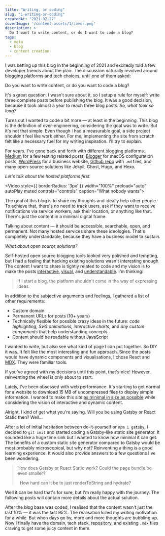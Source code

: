```yaml
---
title: "Writing, or coding"
slug: "1-writing-or-coding"
createdAt: "2021-02-27"
coverImage: '/content-assets/1/cover.png'
description: >
  Do I want to write content, or do I want to code a blog?
tags:
  - meta
  - blog
  - content creation
---
```


I was setting up this blog in the beginning of 2021 and excitedly told a few developer friends about the plan. The discussion naturally revolved around blogging platforms and tech choices, until one of them asked:

<ChatDiscussion>
  <ChatMessage from="them">
    Do you want to write content, or do you want to code a blog?
  </ChatMessage>
</ChatDiscussion>

It's a great question. I wasn't sure about it, so I setup a rule for myself: write three complete posts before publishing the blog. It was a good decision, because it took almost a year to reach three blog posts. _So, what took so long?_

Turns out I wanted to code a bit more — at least in the beginning. This blog is the definition of over-engineering, considering the goal was to write. But it's not that simple. Even though I had a measurable goal, a side project shouldn't feel like work either. For me, implementing the site from scratch felt like a necessary fuel for my writing inspiration. I'll try to explain.

For years, I've gone back and forth with different blogging platforms. [Medium](https://medium.com/@kimmobrunfeldt/introduction-to-sauce-labs-3ad082fc7dd5) for a few testing related posts, [Blogger](http://scouringmacbook.blogspot.com/2012/10/setting-everything.html) for macOS configuration posts, [WordPress](https://alvarcarto.com/) for a business website, [Github repo](https://github.com/kimmobrunfeldt/howto-everything) with `.md` files, and many open-source solutions like Jekyll, Ghost, Hugo, and Hexo.

_Let's talk about the hosted platforms first._

<Video style={{ borderRadius: '3px' }} width="100%" preload="auto" autoPlay muted controls="controls" caption="What nobody wants">
  <source src="/content-assets/1/1-notifications.mp4" type="video/mp4"/>
</Video>

The goal of this blog is to share my thoughts and ideally help other people. To achieve that, there's no need to track users, ask if they want to receive notifications via service workers, ask their location, or anything like that. There's just the content in a minimal digital frame.

Talking about content — it should be accessible, searchable, open, and permanent. Not many hosted services share these ideologies. That's completely understandable, because they have a business model to sustain.

_What about open source solutions?_

Self-hosted open source blogging tools looked very polished and tempting, but I had a feeling that hacking existing solutions wasn't interesting enough. The content I want to share is tightly related to code and my vision is to make the posts [interactive](https://www.joshwcomeau.com/animation/a-friendly-introduction-to-spring-physics/), [visual](http://www.r2d3.us/visual-intro-to-machine-learning-part-1/), and [understandable](https://jgthms.com/web-design-in-4-minutes/). I'm thinking:

> If I start a blog, the platform shouldn't come in the way of expressing ideas.

In addition to the subjective arguments and feelings, I gathered a list of other requirements:

* Custom domain
* Permanent URLs for posts (10+ years)
* Technically flexible for possible crazy ideas in the future: *code highlighting*, *SVG animations*, *interactive charts*, and *any custom components* that help understanding concepts
* Content should be readable without JavaScript

I wanted to write, but also see what kind of page I can put together. So DIY it was. It felt like the most interesting and fun approach. Since the posts would have dynamic components and visualisations, I chose React and [MDX](https://mdxjs.com/). They were familiar tools.

If you've agreed with my decisions until this point, that's nice! However, reinventing the wheel is only about to start.

Lately, I've been obsessed with web performance. It's starting to get normal for a website to download 15 MB of uncompressed files to display simple information. I wanted to make this site [as minimal in size as possible](/perf/) while considering the vision of interactive and dynamic content.

<ChatDiscussion>
  <ChatMessage from="them">
    Alright, I kind of get what you're saying. Will you be using Gatsby or React Static then?
  </ChatMessage>
  <ChatMessage from="me">
    Well...
  </ChatMessage>
</ChatDiscussion>

After a lot of initial hesitation between do-it-yourself or `npm i gatsby`, I decided to `git init` and started coding a Gatsby-like static site generator. It sounded like a huge time sink but I wanted to know how minimal it can get. The benefits of a custom static site generator compared to Gatsby would be most probably microscopical, but why not? Reinventing a thing is a good learning experience. It would also provide answers to a few questions I've been wondering.

> How does Gatsby or React Static work?
> Could the page bundle be even smaller?
>
> &nbsp;
> How hard can it be to just renderToString and hydrate?

Well it can be hard that's for sure, but I'm really happy with the journey. The following posts will contain more details about the actual solution.

After the blog base was coded, I realised that the content wasn't just the last 10% — it was the last 95%. The realisation killed my writing motivation for a while. But when days go by, more and more thoughts are bubbling up. Now I finally have the domain, tech stack, repository, and existing `.mdx` files craving to get some juicy content in them.
